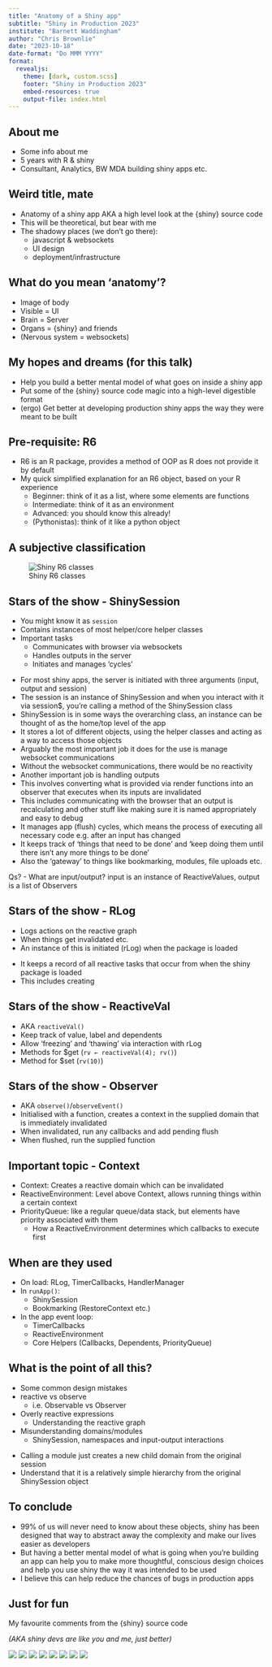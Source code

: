 ```yaml
---
title: "Anatomy of a Shiny app"
subtitle: "Shiny in Production 2023"
institute: "Barnett Waddingham"
author: "Chris Brownlie"
date: "2023-10-18"
date-format: "Do MMM YYYY"
format:
  revealjs: 
    theme: [dark, custom.scss]
    footer: "Shiny in Production 2023"
    embed-resources: true
    output-file: index.html
---
```


## About me

- Some info about me
- 5 years with R & shiny
- Consultant, Analytics, BW MDA building shiny apps etc.

## Weird title, mate

- Anatomy of a shiny app AKA a high level look at the {shiny} source code
- This will be theoretical, but bear with me
- The shadowy places (we don't go there):
  - javascript & websockets
  - UI design
  - deployment/infrastructure
  
## What do you mean 'anatomy'?

- Image of body
 - Visible = UI
 - Brain = Server
 - Organs = {shiny} and friends
 - (Nervous system = websockets)
  
  
## My hopes and dreams (for this talk)

- Help you build a better mental model of what goes on inside a shiny app
- Put some of the {shiny} source code magic into a high-level digestible format
- (ergo) Get better at developing production shiny apps the way they were meant to be built

## Pre-requisite: R6

- R6 is an R package, provides a method of OOP as R does not provide it by default
- My quick simplified explanation for an R6 object, based on your R experience
  - Beginner: think of it as a list, where some elements are functions
  - Intermediate: think of it as an environment
  - Advanced: you should know this already!
  - (Pythonistas): think of it like a python object

## [A subjective classification]{.smaller}

![Shiny R6 classes](img/shiny_r6_classes2.png)

## Stars of the show - [ShinySession]{.col-cyan}

- You might know it as `session`
- Contains instances of most helper/core helper classes
- Important tasks
  - Communicates with browser via websockets
  - Handles outputs in the server
  - Initiates and manages 'cycles'
  
:::{.notes}
- For most shiny apps, the server is initiated with three arguments (input, output and session)
- The session is an instance of ShinySession and when you interact with it via session$, you're calling a method of the ShinySession class
- ShinySession is in some ways the overarching class, an instance can be thought of as the home/top level of the app
- It stores a lot of different objects, using the helper classes and acting as a way to access those objects
- Arguably the most important job it does for the use is manage websocket communications
- Without the websocket communications, there would be no reactivity
- Another important job is handling outputs
- This involves converting what is provided via render functions into an observer that executes when its inputs
are invalidated
- This includes communicating with the browser that an output is recalculating and other stuff like making sure 
it is named appropriately and easy to debug
- It manages app (flush) cycles, which means the process of executing all necessary code e.g. after an input has changed
- It keeps track of 'things that need to be done' and 'keep doing them until there isn't any more things to be done'
- Also the 'gateway' to things like bookmarking, modules, file uploads etc.

Qs?
- What are input/output? input is an instance of ReactiveValues, output is a list of Observers
:::

## Stars of the show - [RLog]{.col-cyan}

- Logs actions on the reactive graph
- When things get invalidated etc.
- An instance of this is initiated (rLog) when the package is loaded

:::{.notes}
- It keeps a record of all reactive tasks that occur from when the shiny package is loaded
- This includes creating
:::

## Stars of the show - [ReactiveVal]{.col-cyan}

- AKA `reactiveVal()`
- Keep track of value, label and dependents
- Allow ‘freezing’ and ‘thawing’ via interaction with rLog
- Methods for $get (`rv ← reactiveVal(4); rv()`)
- Method for $set (`rv(10)`)

## Stars of the show - [Observer]{.col-cyan}

- AKA `observe()`/`observeEvent()`
- Initialised with a function, creates a context in the supplied domain that is immediately invalidated
- When invalidated, run any callbacks and add pending flush
- When flushed, run the supplied function

## Important topic - [Context]{.col-cyan}

- Context: Creates a reactive domain which can be invalidated
- ReactiveEnvironment: Level above Context, allows running things within a certain context
- PriorityQueue: like a regular queue/data stack, but elements have priority associated with them
  - How a ReactiveEnvironment determines which callbacks to execute first

## When are they used

- On load: RLog, TimerCallbacks, HandlerManager
- In `runApp()`:
  - ShinySession
  - Bookmarking (RestoreContext etc.)
- In the app event loop:
  - TimerCallbacks
  - ReactiveEnvironment
  - Core Helpers (Callbacks, Dependents, PriorityQueue)

## What is the point of all this?

- Some common design mistakes
- reactive vs observe
  - i.e. Observable vs Observer
- Overly reactive expressions
  - Understanding the reactive graph
- Misunderstanding domains/modules
  - ShinySession, namespaces and input-output interactions
  
:::{.notes}


- Calling a module just creates a new child domain from the original session
- Understand that it is a relatively simple hierarchy from the original ShinySession object
:::

## To conclude

- 99% of us will never need to know about these objects, shiny has been designed that way to abstract away the complexity and make our lives easier as developers
- But having a better mental model of what is going when you’re building an app can help you to make more thoughtful, conscious design choices and help you use shiny the way it was intended to be used
- I believe this can help reduce the chances of bugs in production apps

## Just for fun {.column-screen .smaller}

My favourite comments from the {shiny} source code

*(AKA shiny devs are like you and me, just better)*


![](img/funny_comments/abusing_downloads.PNG)
![](img/funny_comments/bunch_of_ugliness.PNG)
![](img/funny_comments/horribly_inefficient.PNG)
![](img/funny_comments/not_sure_why.PNG)
![](img/funny_comments/pity_about_copy_paste.PNG)
![](img/funny_comments/sob.PNG)
![](img/funny_comments/super_paranoid.PNG)
![](img/funny_comments/throw_yes_throw.PNG)
